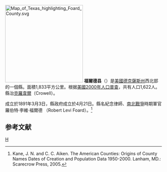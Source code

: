 {{noteTA
|T=zh-hans:福尔德县 (得克萨斯州);zh-hk:福爾德縣 (德克薩斯州);zh-tw:福爾德郡 (德克薩斯州);
|1=zh-hans:县;zh-hk:縣;zh-tw:郡;
}}
[[File:Map_of_Texas_highlighting_Foard_County.svg|250px]]
'''福爾德县'''（{{lang-en|Foard County}}）是[[美國|美國]][[德克薩斯州|德克薩斯州]]西北部的一個縣。面積1,833平方公里。根据[[美國2000年人口普查|美國2000年人口普查]]，共有人口1,622人。縣治[[克羅韋爾|克羅韋爾]]（Crowell）。

成立於1891年3月3日，縣政府成立於4月21日。縣名紀念律師、[[南北戰爭|南北戰爭]]時期軍官羅伯特·李維·福爾德 （Robert Levi Foard）。<ref>Kane, J. N. and C. C. Aiken. The American Counties: Origins of County Names Dates of Creation and Population Data 1950-2000. Lanham, MD.: Scarecrow Press, 2005.</ref>

== 参考文献 ==
<div class="references-small">
<references />
</div>
{{Texas-stub}}
{{Texas}}
[[Category:得克萨斯州行政区划|H]]